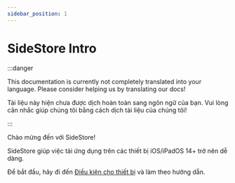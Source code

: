 ```yaml
---
sidebar_position: 1
---
```


# SideStore Intro

:::danger

This documentation is currently not completely translated into your language. Please consider helping us by translating our docs!

Tài liệu này hiện chưa được dịch hoàn toàn sang ngôn ngữ của bạn. Vui lòng cân nhắc giúp chúng tôi bằng cách dịch tài liệu của chúng tôi!

:::


Chào mừng đến với SideStore!

SideStore giúp việc tải ứng dụng trên các thiết bị iOS/iPadOS 14+ trở nên dễ dàng.

Để bắt đầu, hãy đi đến [Điều kiện cho thiết bị](installation/prerequisites.mdx) và làm theo hướng dẫn.
